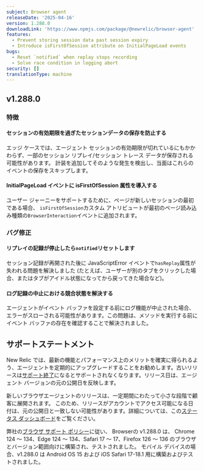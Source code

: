 ```yaml
---
subject: Browser agent
releaseDate: '2025-04-16'
version: 1.288.0
downloadLink: 'https://www.npmjs.com/package/@newrelic/browser-agent'
features:
  - Prevent storing session data past session expiry
  - Introduce isFirstOfSession attribute on InitialPageLoad events
bugs:
  - Reset `notified` when replay stops recording
  - Solve race condition in logging abort
security: []
translationType: machine
---
```


## v1.288.0

### 特徴

#### セッションの有効期限を過ぎたセッションデータの保存を防止する

エッジ ケースでは、エージェント セッションの有効期限が切れているにもかかわらず、一部のセッション リプレイ/セッション トレース データが保存される可能性があります。 計装を追加してそのような発生を検出し、当面はこれらのイベントの保存をスキップします。

#### InitialPageLoad イベントに isFirstOfSession 属性を導入する

ユーザー ジャーニーをサポートするために、ページが新しいセッションの最初である場合、 `isFirstOfSession`カスタム アトリビュートが最初のページ読み込み種類の`BrowserInteraction`イベントに追加されます。

### バグ修正

#### リプレイの記録が停止したら`notified`リセットします

セッション記録が再開された後に JavaScriptError イベントで`hasReplay`属性が失われる問題を解決しました (たとえば、ユーザーが別のタブをクリックした場合、またはタブがアイドル状態になってから戻ってきた場合など)。

#### ログ記録の中止における競合状態を解決する

エージェントがイベント バッファを設定する前にログ機能が中止された場合、エラーがスローされる可能性があります。この問題は、メソッドを実行する前にイベント バッファの存在を確認することで解決されました。

## サポートステートメント

New Relic では、最新の機能とパフォーマンス上のメリットを確実に得られるよう、エージェントを定期的にアップグレードすることをお勧めします。古いリリースは[サポート終了](https://docs.newrelic.com/docs/browser/browser-monitoring/getting-started/browser-agent-eol-policy/)になるとサポートされなくなります。リリース日は、エージェント バージョンの元の公開日を反映します。

新しいブラウザエージェントのリリースは、一定期間にわたって小さな段階で顧客に展開されます。 このため、リリースがアカウントでアクセス可能になる日付は、元の公開日と一致しない可能性があります。詳細については、この[ステータス ダッシュボード](https://newrelic.github.io/newrelic-browser-agent-release/)をご覧ください。

弊社の[ブラウザ サポート ポリシー](https://docs.newrelic.com/docs/browser/new-relic-browser/getting-started/compatibility-requirements-browser-monitoring/#browser-types)に従い、 Browserの v1.288.0 は、 Chrome 124 ～ 134、Edge 124 ～ 134、Safari 17 ～ 17、Firefox 126 ～ 136 のブラウザとバージョン範囲向けに構築され、テストされました。 モバイル デバイスの場合、v1.288.0 は Android OS 15 および iOS Safari 17-18.1 用に構築およびテストされました。